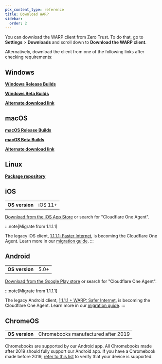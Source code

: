 ```yaml
---
pcx_content_type: reference
title: Download WARP
sidebar:
  order: 2
---
```



You can download the WARP client from Zero Trust. To do that, go to **Settings** > **Downloads** and scroll down to **Download the WARP client**.

Alternatively, download the client from one of the following links after checking requirements:

## Windows

<Render file="warp/system-requirements/windows" />

**[Windows Release Builds](https://install.appcenter.ms/orgs/cloudflare/apps/1.1.1.1-windows-1/distribution_groups/release)**

**[Windows Beta Builds](https://install.appcenter.ms/orgs/cloudflare/apps/1.1.1.1-windows/distribution_groups/beta)**

**[Alternate download link](https://one.one.one.one)**

## macOS

<Render file="warp/system-requirements/macos" />

**[macOS Release Builds](https://install.appcenter.ms/orgs/cloudflare/apps/1.1.1.1-macos-1/distribution_groups/release)**

**[macOS Beta Builds](https://install.appcenter.ms/orgs/cloudflare/apps/1.1.1.1-macos/distribution_groups/beta)**

**[Alternate download link](https://one.one.one.one)**

## Linux

<Render file="warp/system-requirements/linux" />

**[Package repository](https://pkg.cloudflareclient.com/)**

## iOS

|                |         |
| -------------- | ------- |
| **OS version** | iOS 11+ |

[Download from the iOS App Store](https://apps.apple.com/us/app/cloudflare-one-agent/id6443476492) or search for "Cloudflare One Agent".

:::note[Migrate from 1.1.1.1]

The legacy iOS client, [1.1.1.1: Faster Internet](https://apps.apple.com/us/app/1-1-1-1-faster-internet/id1423538627), is becoming the Cloudflare One Agent. Learn more in our [migration guide](/cloudflare-one/connections/connect-devices/warp/download-warp/cloudflare-one-agent-migration/).
:::

## Android

|                |      |
| -------------- | ---- |
| **OS version** | 5.0+ |

[Download from the Google Play store](https://play.google.com/store/apps/details?id=com.cloudflare.cloudflareoneagent) or search for "Cloudflare One Agent".

:::note[Migrate from 1.1.1.1]

The legacy Android client, [1.1.1.1 + WARP: Safer Internet](https://play.google.com/store/apps/details?id=com.cloudflare.onedotonedotonedotone), is becoming the Cloudflare One Agent. Learn more in our [migration guide](/cloudflare-one/connections/connect-devices/warp/download-warp/cloudflare-one-agent-migration/).
:::

## ChromeOS

|                |                                     |
| -------------- | ----------------------------------- |
| **OS version** | Chromebooks manufactured after 2019 |

Chromebooks are supported by our Android app. All Chromebooks made after 2019 should fully support our Android app. If you have a Chromebook made before 2019, [refer to this list](https://www.chromium.org/chromium-os/chrome-os-systems-supporting-android-apps/) to verify that your device is supported.
